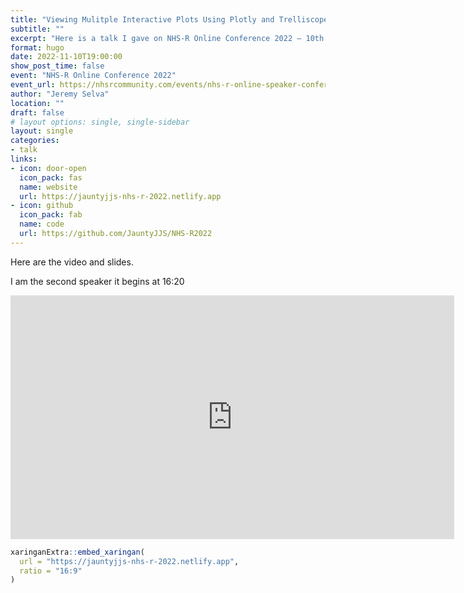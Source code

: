 ```yaml
---
title: "Viewing Mulitple Interactive Plots Using Plotly and Trelliscopejs"
subtitle: ""
excerpt: "Here is a talk I gave on NHS-R Online Conference 2022 – 10th November 2022."
format: hugo
date: 2022-11-10T19:00:00
show_post_time: false
event: "NHS-R Online Conference 2022"
event_url: https://nhsrcommunity.com/events/nhs-r-online-speaker-conference-2022-10th-november-2022/
author: "Jeremy Selva"
location: ""
draft: false
# layout options: single, single-sidebar
layout: single
categories:
- talk
links:
- icon: door-open
  icon_pack: fas
  name: website
  url: https://jauntyjjs-nhs-r-2022.netlify.app
- icon: github
  icon_pack: fab
  name: code
  url: https://github.com/JauntyJJS/NHS-R2022
---
```


Here are the video and slides.

I am the second speaker it begins at 16:20

<iframe width="710" height="390" src="https://www.youtube.com/embed/GWeZt1to1Po" frameborder="0" allowfullscreen></iframe>

```r

xaringanExtra::embed_xaringan(
  url = "https://jauntyjjs-nhs-r-2022.netlify.app",
  ratio = "16:9"
)

```

